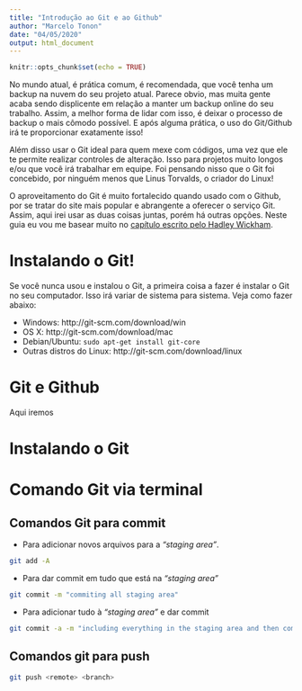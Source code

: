 ```yaml
---
title: "Introdução ao Git e ao Github"
author: "Marcelo Tonon"
date: "04/05/2020"
output: html_document
---
```


```r
knitr::opts_chunk$set(echo = TRUE)
```

No mundo atual, é prática comum, é recomendada, que você tenha um backup na nuvem do seu projeto atual. Parece obvio, mas muita gente acaba sendo displicente em relação a manter um backup online do seu trabalho. Assim, a melhor forma de lidar com isso, é deixar o processo de backup o mais cômodo possível. E após alguma prática, o uso do Git/Github irá te proporcionar exatamente isso!

Além disso usar o Git ideal para quem mexe com códigos, uma vez que ele te permite realizar controles de alteração. Isso para projetos muito longos e/ou que você irá trabalhar em equipe. Foi pensando nisso que o Git foi concebido, por ninguém menos que Linus Torvalds, o criador do Linux!

O aproveitamento do Git é muito fortalecido quando usado com o Github, por se tratar do site mais popular e abrangente a oferecer o serviço Git. Assim, aqui irei usar as duas coisas juntas, porém há outras opções. Neste guia eu vou me basear muito no [capítulo escrito pelo Hadley Wickham](http://r-pkgs.had.co.nz/git.html).

# Instalando o Git!

Se você nunca usou e instalou o Git, a primeira coisa a fazer é instalar o Git no seu computador. Isso irá variar de sistema para sistema. Veja como fazer abaixo:


 - Windows: http://git-scm.com/download/win
 - OS X: http://git-scm.com/download/mac
 - Debian/Ubuntu: ```sudo apt-get install git-core```
 - Outras distros do Linux: http://git-scm.com/download/linux







# Git e Github

Aqui iremos

# Instalando o Git

# Comando Git via terminal

## Comandos Git para commit

- Para adicionar novos arquivos para a *"staging area"*.
```bash
git add -A
```

- Para dar commit em tudo que está na *"staging area"*

```bash
git commit -m "commiting all staging area"
```

- Para adicionar tudo à *"staging area"* e dar commit

```bash
git commit -a -m "including everything in the staging area and then commiting"
```

## Comandos git para push

```bash
git push <remote> <branch>
```

